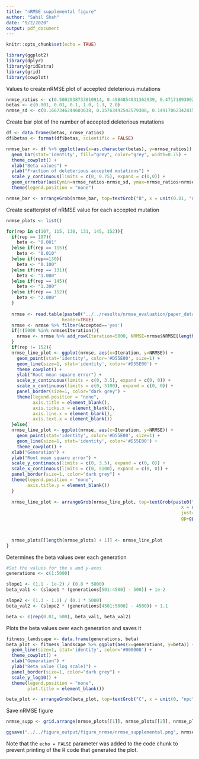 ```yaml
---
title: "nRMSE supplemental figure"
author: "Sahil Shah"
date: "9/2/2020"
output: pdf_document
---
```


```r
knitr::opts_chunk$set(echo = TRUE)

library(ggplot2)
library(dplyr)
library(gridExtra)
library(grid)
library(cowplot)
```

Values to create nRMSE plot of accepted deleterious mutations
```r

nrmse_ratios <- c(0.5002038733810914, 0.4984854031362939, 0.4717189300202526, 0.03286139689848213, 0.04466259779355728, 0.022548489894631128)
betas <- c(0.001, 0.01, 0.1, 1.0, 1.3, 2.0)
nrmse_sd <- c(0.1667346244603638, 0.15763492542579308, 0.1491706234281576, 0.01039168612939965, 0.014123553524765173, 0.007130458586432446)

```

Create bar plot of the number of accepted deleterious mutations
```r

df <- data.frame(betas, nrmse_ratios)
df$betas <- format(df$betas, scientific = FALSE)

nrmse_bar <- df %>% ggplot(aes(x=as.character(betas), y=nrmse_ratios)) + 
  geom_bar(stat='identity', fill="grey", color="grey", width=0.75) + 
  theme_cowplot() + 
  xlab("Beta values") + 
  ylab("Fraction of deleterious accepted mutations") +
  scale_y_continuous(limits = c(0, 0.75), expand = c(0,0)) +
  geom_errorbar(aes(ymin=nrmse_ratios-nrmse_sd, ymax=nrmse_ratios+nrmse_sd), width=0.2) +
  theme(legend.position = "none")

nrmse_bar <- arrangeGrob(nrmse_bar, top=textGrob("B", x = unit(0.01, "npc"), y=unit(1.3, "npc"), just=c("left","top"), gp=gpar(col="black", font="bold", fontsize=20, fontfamily="Arial")))

```

Create scatterplot of nRMSE value for each accepted mutation
```r

nrmse_plots <- list()

for(rep in c(107, 115, 130, 131, 145, 152)){
  if(rep == 107){
    beta <- "0.001"
  }else if(rep == 115){
    beta <- "0.010"
  }else if(rep==130){
    beta <- "0.100"
  }else if(rep == 131){
    beta <- "1.000"
  }else if(rep == 145){
    beta <- "1.300"
  }else if(rep == 152){
    beta <- "2.000"
  }
  
  nrmse <- read.table(paste0("../../results/nrmse_evaluation/paper_data1_rep", rep, "_nmut10/final/rmse_data.tsv"), 
                     header=TRUE)
  nrmse <- nrmse %>% filter(Accepted=='yes')
  if(!(5000 %in% nrmse$Iteration)){
    nrmse <- nrmse %>% add_row(Iteration=5000, NRMSE=nrmse$NRMSE[length(nrmse$NRMSE)], Accepted="yes")
  }
  if(rep != 152){
  nrmse_line_plot <- ggplot(nrmse, aes(x=Iteration, y=NRMSE)) + 
    geom_point(stat='identity', color='#D55E00', size=1) + 
    geom_line(size=1, stat='identity', color='#D55E00') + 
    theme_cowplot() +
    ylab("Root mean square error") +
    scale_y_continuous(limits = c(0, 3.5), expand = c(0, 0)) +
    scale_x_continuous(limits = c(0, 5100), expand = c(0, 0)) +
    panel_border(size=1, color="dark grey") +
    theme(legend.position = "none",
          axis.title = element_blank(),
          axis.ticks.x = element_blank(),
          axis.line.x = element_blank(),
          axis.text.x = element_blank())
  }else{
  nrmse_line_plot <- ggplot(nrmse, aes(x=Iteration, y=NRMSE)) +
    geom_point(stat='identity', color='#D55E00', size=1) + 
    geom_line(size=1, stat='identity', color='#D55E00') + 
    theme_cowplot() +
  xlab("Generation") + 
  ylab("Root mean square error") +
  scale_y_continuous(limits = c(0, 3.5), expand = c(0, 0)) +
  scale_x_continuous(limits = c(0, 5100), expand = c(0, 0)) +
  panel_border(size=1, color="dark grey") +
  theme(legend.position = "none",
        axis.title.y = element_blank())
  }
  
  nrmse_line_plot <- arrangeGrob(nrmse_line_plot, top=textGrob(paste0("beta = ", beta), 
                                                                  x = unit(0.65, "npc"), y=unit(0.8, "npc"),
                                                                  just=c("left","top"), 
                                                                  gp=gpar(col="black", font="bold", fontsize=15,
                                                                          fontfamily="Arial")))   

  
  nrmse_plots[[length(nrmse_plots) + 1]] <- nrmse_line_plot
}

```
Determines the beta values over each generation
```r

#Set the values for the x and y-axes
generations <- c(1:5000)

slope1 <- (1.1 - 1e-2) / (0.8 * 5000)
beta_val1 <- (slope1 * (generations[501:4500] - 500)) + 1e-2

slope2 <- (1.3 - 1.1) / (0.1 * 5000)
beta_val2 <- (slope2 * (generations[4501:5000] - 4500)) + 1.1

beta <- c(rep(0.01, 500), beta_val1, beta_val2)

```
Plots the beta values over each generation and saves it
```r

fitness_landscape <- data.frame(generations, beta)
beta_plot <- fitness_landscape %>% ggplot(aes(x=generations, y=beta)) + 
  geom_line(size=1, stat='identity', color='#000000') + 
  theme_cowplot() +
  xlab("Generation") + 
  ylab("Beta value (log scale)") + 
  panel_border(size=1, color="dark grey") +
  scale_y_log10() +
  theme(legend.position = "none",
        plot.title = element_blank())

beta_plot <- arrangeGrob(beta_plot, top=textGrob("C", x = unit(0, "npc"), y=unit(1.3, "npc"), just=c("left","top"), gp=gpar(col="black", font="bold", fontsize=20, fontfamily="Arial")))
```

Save nRMSE figure
```r

nrmse_supp <- grid.arrange(nrmse_plots[[1]], nrmse_plots[[2]], nrmse_plots[[3]], nrmse_plots[[4]], nrmse_plots[[5]], nrmse_plots[[6]], nrmse_bar, beta_plot, layout_matrix=rbind(cbind(c(1,2,3,4,5,6), c(7)), c(8)), left=textGrob("Normalized RMSE", gp=gpar(fontsize=15), rot=90, y=unit(0.6, "npc")), top=textGrob("A",just=c("left","top"), x = unit(-0.01, "npc"), y=unit(0.4, "npc"), gp=gpar(col="black", font="bold", fontsize=20,fontfamily="Arial")), heights=c(1,1,1,1,1,1.35,2,1))

ggsave("../../figure_output/figure_nrmse/nrmse_supplemental.png", nrmse_supp, height=12, width=9, limitsize=FALSE, units="in")

```

Note that the `echo = FALSE` parameter was added to the code chunk to prevent printing of the R code that generated the plot.
